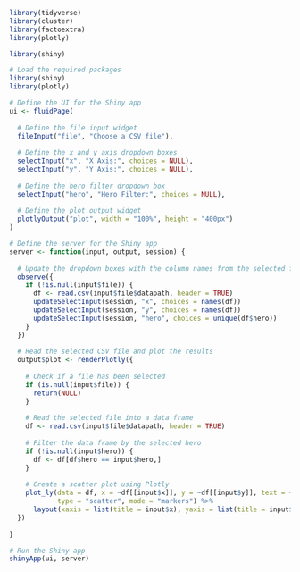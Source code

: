 ```{r}
library(tidyverse)
library(cluster)
library(factoextra)
library(plotly)

library(shiny)
```

```{r}
# Load the required packages
library(shiny)
library(plotly)

# Define the UI for the Shiny app
ui <- fluidPage(
  
  # Define the file input widget
  fileInput("file", "Choose a CSV file"),
  
  # Define the x and y axis dropdown boxes
  selectInput("x", "X Axis:", choices = NULL),
  selectInput("y", "Y Axis:", choices = NULL),
  
  # Define the hero filter dropdown box
  selectInput("hero", "Hero Filter:", choices = NULL),
  
  # Define the plot output widget
  plotlyOutput("plot", width = "100%", height = "400px")
)

# Define the server for the Shiny app
server <- function(input, output, session) {
  
  # Update the dropdown boxes with the column names from the selected file
  observe({
    if (!is.null(input$file)) {
      df <- read.csv(input$file$datapath, header = TRUE)
      updateSelectInput(session, "x", choices = names(df))
      updateSelectInput(session, "y", choices = names(df))
      updateSelectInput(session, "hero", choices = unique(df$hero))
    }
  })
  
  # Read the selected CSV file and plot the results
  output$plot <- renderPlotly({
    
    # Check if a file has been selected
    if (is.null(input$file)) {
      return(NULL)
    }
    
    # Read the selected file into a data frame
    df <- read.csv(input$file$datapath, header = TRUE)
    
    # Filter the data frame by the selected hero
    if (!is.null(input$hero)) {
      df <- df[df$hero == input$hero,]
    }
    
    # Create a scatter plot using Plotly
    plot_ly(data = df, x = ~df[[input$x]], y = ~df[[input$y]], text = ~df$player,
            type = "scatter", mode = "markers") %>%
      layout(xaxis = list(title = input$x), yaxis = list(title = input$y))
  })
  
}

# Run the Shiny app
shinyApp(ui, server)
```


